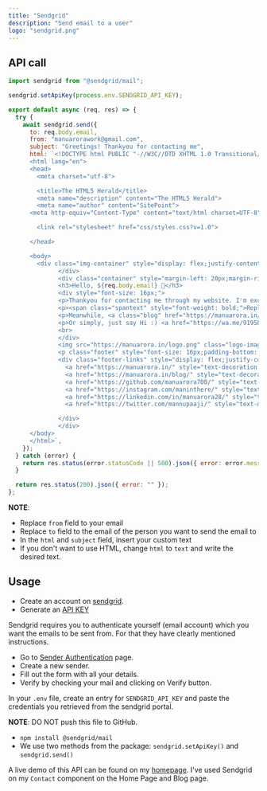 ```yaml
---
title: "Sendgrid"
description: "Send email to a user"
logo: "sendgrid.png"
---
```


## API call

```js:/api/sendgrid.js
import sendgrid from "@sendgrid/mail";

sendgrid.setApiKey(process.env.SENDGRID_API_KEY);

export default async (req, res) => {
  try {
    await sendgrid.send({
      to: req.body.email,
      from: "manuarorawork@gmail.com",
      subject: "Greetings! Thankyou for contacting me",
      html: `<!DOCTYPE html PUBLIC "-//W3C//DTD XHTML 1.0 Transitional//EN" "http://www.w3.org/TR/xhtml1/DTD/xhtml1-transitional.dtd">
      <html lang="en">
      <head>
        <meta charset="utf-8">

        <title>The HTML5 Herald</title>
        <meta name="description" content="The HTML5 Herald">
        <meta name="author" content="SitePoint">
      <meta http-equiv="Content-Type" content="text/html charset=UTF-8" />

        <link rel="stylesheet" href="css/styles.css?v=1.0">

      </head>

      <body>
        <div class="img-container" style="display: flex;justify-content: center;align-items: center;border-radius: 5px;overflow: hidden; font-family: 'helvetica', 'ui-sans';">
              </div>
              <div class="container" style="margin-left: 20px;margin-right: 20px;">
              <h3>Hello, ${req.body.email} 👋</h3>
              <div style="font-size: 16px;">
              <p>Thankyou for contacting me through my website. I'm excited to work with you.</p>
              <p><span class="spantext" style="font-weight: bold;">Reply</span> to this email with your requirements and I will get back to you.</p>
              <p>Meanwhile, <a class="blog" href="https://manuarora.in/blog/" style="text-decoration: none;color: blue;font-weight: bold;">checkout my blog</a> to get more insights about my work.</p>
              <p>Or simply, just say Hi :) <a href="https://wa.me/919587738861?text=Hi" target="__blank" class="whatsapp" style="text-decoration: none;font-weight: bold;background: #10B981;padding: 4px;border-radius: 5px;color: white;">WhatsApp</a></p>
              <br>
              </div>
              <img src="https://manuarora.in/logo.png" class="logo-image" style="height: 50px;width: 50px;border-radius: 5px;overflow: hidden;">
              <p class="footer" style="font-size: 16px;padding-bottom: 20px;border-bottom: 1px solid #D1D5DB;">Regards<br>Manu Arora<br>Software Developer<br>+91 9587738861</p>
              <div class="footer-links" style="display: flex;justify-content: center;align-items: center;">
                <a href="https://manuarora.in/" style="text-decoration: none;margin: 8px;color: #9CA3AF;">Website</a>
                <a href="https://manuarora.in/blog/" style="text-decoration: none;margin: 8px;color: #9CA3AF;">Blog</a>
                <a href="https://github.com/manuarora700/" style="text-decoration: none;margin: 8px;color: #9CA3AF;">GitHub</a>
                <a href="https://instagram.com/maninthere/" style="text-decoration: none;margin: 8px;color: #9CA3AF;">Instagram</a>
                <a href="https://linkedin.com/in/manuarora28/" style="text-decoration: none;margin: 8px;color: #9CA3AF;">LinkedIn</a>
                <a href="https://twitter.com/mannupaaji/" style="text-decoration: none;margin: 8px;color: #9CA3AF;">Twitter</a>

              </div>
              </div>
      </body>
      </html>`,
    });
  } catch (error) {
    return res.status(error.statusCode || 500).json({ error: error.message });
  }

  return res.status(200).json({ error: "" });
};

```

**NOTE**:

- Replace `from` field to your email
- Replace `to` field to the email of the person you want to send the email to
- In the `html` and `subject` field, insert your custom text
- If you don't want to use HTML, change `html` to `text` and write the desired text.

## Usage

<Step number={1} title="Create an account on Sendgrid" />

- Create an account on [sendgrid](https://signup.sendgrid.com/).
- Generate an [API KEY](https://app.sendgrid.com/guide/integrate/langs/nodejs)

<Step number={2} title="Authenticate sender" />

Sendgrid requires you to authenticate yourself (email account) which you want the emails to be sent from. For that they have clearly mentioned instructions.

- Go to [Sender Authentication](https://app.sendgrid.com/settings/sender_auth) page.
- Create a new sender.
- Fill out the form with all your details.
- Verify by checking your mail and clicking on Verify button.

<Step number={3} title="Set environment variable" />

In your `.env` file, create an entry for `SENDGRID_API_KEY` and paste the credentials you retrieved from the sendgrid portal.

**NOTE**: DO NOT push this file to GitHub.

<Step number={4} title="Install @sendgrid/mail node package" />

- `npm install @sendgrid/mail`
- We use two methods from the package: `sendgrid.setApiKey()` and `sendgrid.send()`

A live demo of this API can be found on my [homepage](https://manuarora.in). I've used Sendgrid on my `Contact` component on the Home Page and Blog page.

<!--
  [Live Demo](http://manuarora.in/demos/demo/movingcard)
  [Source Code](https://github.com/manuarora700/portfolio-website/tree/master/pages/demos/demo/movingcard) -->
